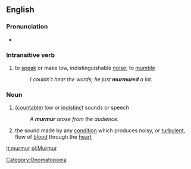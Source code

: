 ==English==
===Pronunciation===
*{{audio|en-us-murmur.ogg|Audio (US)}}

===Intransitive verb===
#to [[speak]] or make low, indistinguishable [[noise]]; to [[mumble]]
#:''I couldn't hear the words; he just '''murmured''' a lot.''

===Noun===
#([[countable noun|countable]]) low or [[indistinct]] sounds or speech
#:''A '''murmur''' arose from the audience.''
# the sound made by any [[condition]] which produces noisy, or [[turbulent]], flow of [[blood]] through the [[heart]] 
{{wikipediapar|heart murmur}}

[[Category:Onomatopoeia]]

[[it:murmur]]
[[pl:Murmur]]